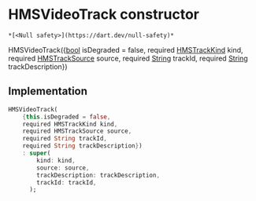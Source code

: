 # HMSVideoTrack constructor

    *[<Null safety>](https://dart.dev/null-safety)*

HMSVideoTrack({[bool](https://api.flutter.dev/flutter/dart-core/bool-class.html) isDegraded = false, required [HMSTrackKind](../../hmssdk_flutter/HMSTrackKind-class) kind, required [HMSTrackSource](../../hmssdk_flutter/HMSTrackSource-class) source, required [String](https://api.flutter.dev/flutter/dart-core/String-class.html) trackId, required [String](https://api.flutter.dev/flutter/dart-core/String-class.html) trackDescription})

## Implementation

```dart
HMSVideoTrack(
    {this.isDegraded = false,
    required HMSTrackKind kind,
    required HMSTrackSource source,
    required String trackId,
    required String trackDescription})
    : super(
        kind: kind,
        source: source,
        trackDescription: trackDescription,
        trackId: trackId,
      );
```
